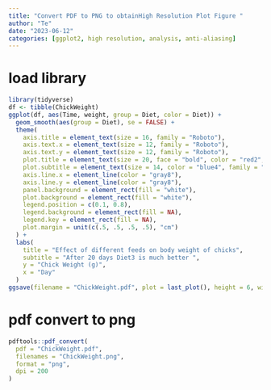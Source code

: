 ```yaml
---
title: "Convert PDF to PNG to obtainHigh Resolution Plot Figure "
author: "Te"
date: "2023-06-12"
categories: [ggplot2, high resolution, analysis, anti-aliasing]
---
```


# load library 
```r

library(tidyverse)
df <- tibble(ChickWeight)
ggplot(df, aes(Time, weight, group = Diet, color = Diet)) +
  geom_smooth(aes(group = Diet), se = FALSE) +
  theme(
    axis.title = element_text(size = 16, family = "Roboto"),
    axis.text.x = element_text(size = 12, family = "Roboto"),
    axis.text.y = element_text(size = 12, family = "Roboto"),
    plot.title = element_text(size = 20, face = "bold", color = "red2", family = "Lato"),
    plot.subtitle = element_text(size = 14, color = "blue4", family = "Lato"),
    axis.line.x = element_line(color = "gray8"),
    axis.line.y = element_line(color = "gray8"),
    panel.background = element_rect(fill = "white"),
    plot.background = element_rect(fill = "white"),
    legend.position = c(0.1, 0.8),
    legend.background = element_rect(fill = NA),
    legend.key = element_rect(fill = NA),
    plot.margin = unit(c(.5, .5, .5, .5), "cm")
  ) +
  labs(
    title = "Effect of different feeds on body weight of chicks",
    subtitle = "After 20 days Diet3 is much better ",
    y = "Chick Weight (g)",
    x = "Day"
  )
ggsave(filename = "ChickWeight.pdf", plot = last_plot(), height = 6, width = 8)
```

# pdf convert to png
```r

pdftools::pdf_convert(
  pdf = "ChickWeight.pdf",
  filenames = "ChickWeight.png",
  format = "png", 
  dpi = 200
)
```
